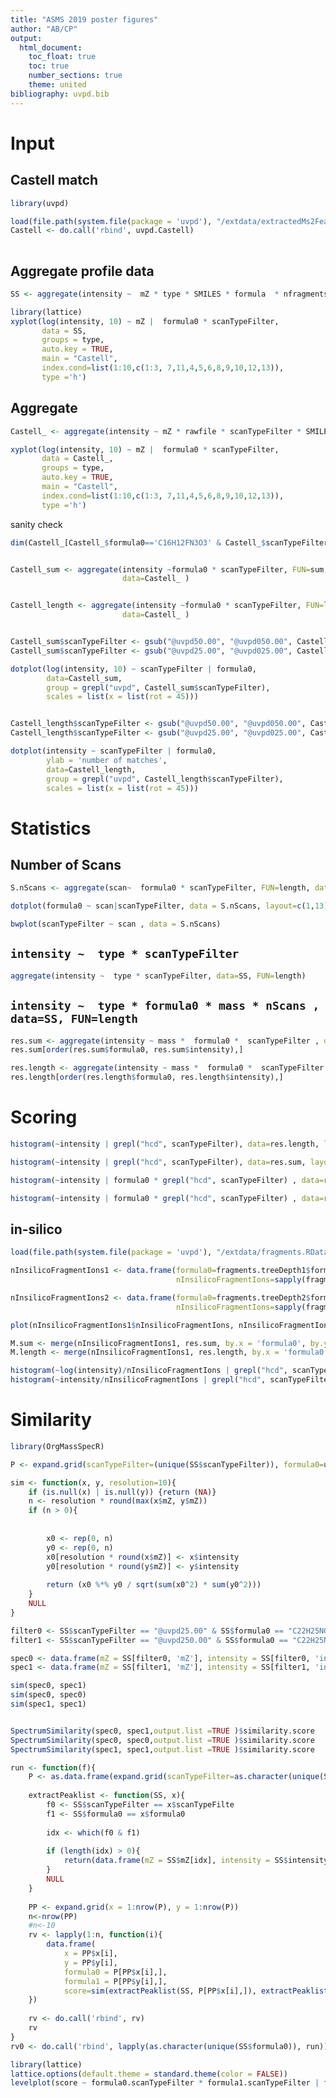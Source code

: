 ```yaml
---
title: "ASMS 2019 poster figures"
author: "AB/CP"
output:
  html_document:
    toc_float: true
    toc: true
    number_sections: true
    theme: united
bibliography: uvpd.bib
---
```



# Input



## Castell match
```r

library(uvpd)

load(file.path(system.file(package = 'uvpd'), "/extdata/extractedMs2Feature.RData"))
Castell <- do.call('rbind', uvpd.Castell)
   
```

## Aggregate profile data

```r
SS <- aggregate(intensity ~  mZ * type * SMILES * formula  * nfragments * nMS2 * sumMS2intensities * rawfile * scanTypeFilter * SMILES0 * formula0 * mass * nScans , data=Castell, FUN=max)
```


```r
library(lattice)
xyplot(log(intensity, 10) ~ mZ |  formula0 * scanTypeFilter,
       data = SS,
       groups = type,
       auto.key = TRUE,
       main = "Castell",
       index.cond=list(1:10,c(1:3, 7,11,4,5,6,8,9,10,12,13)),
       type ='h')
```


## Aggregate

```r
Castell_ <- aggregate(intensity ~ mZ * rawfile * scanTypeFilter * SMILES0 * formula * formula0 * type, data=Castell, FUN=max)

xyplot(log(intensity, 10) ~ mZ |  formula0 * scanTypeFilter,
       data = Castell_,
       groups = type,
       auto.key = TRUE,
       main = "Castell",
       index.cond=list(1:10,c(1:3, 7,11,4,5,6,8,9,10,12,13)),
       type ='h')
```

sanity check
```r

dim(Castell_[Castell_$formula0=='C16H12FN3O3' & Castell_$scanTypeFilter=="@uvpd100.00", ])


Castell_sum <- aggregate(intensity ~formula0 * scanTypeFilter, FUN=sum,
                         data=Castell_ )


Castell_length <- aggregate(intensity ~formula0 * scanTypeFilter, FUN=length,
                         data=Castell_ )


Castell_sum$scanTypeFilter <- gsub("@uvpd50.00", "@uvpd050.00", Castell_sum$scanTypeFilter)
Castell_sum$scanTypeFilter <- gsub("@uvpd25.00", "@uvpd025.00", Castell_sum$scanTypeFilter)

dotplot(log(intensity, 10) ~ scanTypeFilter | formula0,
        data=Castell_sum,
        group = grepl("uvpd", Castell_sum$scanTypeFilter),
        scales = list(x = list(rot = 45)))


Castell_length$scanTypeFilter <- gsub("@uvpd50.00", "@uvpd050.00", Castell_length$scanTypeFilter)
Castell_length$scanTypeFilter <- gsub("@uvpd25.00", "@uvpd025.00", Castell_length$scanTypeFilter)

dotplot(intensity ~ scanTypeFilter | formula0,
        ylab = 'number of matches',
        data=Castell_length,
        group = grepl("uvpd", Castell_length$scanTypeFilter),
        scales = list(x = list(rot = 45)))
```


# Statistics

## Number of Scans

```r
S.nScans <- aggregate(scan~  formula0 * scanTypeFilter, FUN=length, data=aggregate(intensity ~ scan * formula0 * scanTypeFilter, data = Castell, FUN=length))
```

```r
dotplot(formula0 ~ scan|scanTypeFilter, data = S.nScans, layout=c(1,13))
```


```r
bwplot(scanTypeFilter ~ scan , data = S.nScans)
```

## `intensity ~  type * scanTypeFilter`
```r
aggregate(intensity ~  type * scanTypeFilter, data=SS, FUN=length)
```

## `intensity ~  type * formula0 * mass * nScans , data=SS, FUN=length`
```r
res.sum <- aggregate(intensity ~ mass *  formula0 *  scanTypeFilter , data=SS, FUN=sum)
res.sum[order(res.sum$formula0, res.sum$intensity),]

res.length <- aggregate(intensity ~ mass *  formula0 *  scanTypeFilter , data=SS, FUN=length)
res.length[order(res.length$formula0, res.length$intensity),]
```

# Scoring



```r
histogram(~intensity | grepl("hcd", scanTypeFilter), data=res.length, layout=c(1,2))
```

```r
histogram(~intensity | grepl("hcd", scanTypeFilter), data=res.sum, layout=c(1,2))
```


```r
histogram(~intensity | formula0 * grepl("hcd", scanTypeFilter) , data=res.length)
```

```r
histogram(~intensity | formula0 * grepl("hcd", scanTypeFilter) , data=res.sum)
```


## in-silico
```r
load(file.path(system.file(package = 'uvpd'), "/extdata/fragments.RData"))
```

```r
nInsilicoFragmentIons1 <- data.frame(formula0=fragments.treeDepth1$formula,
                                     nInsilicoFragmentIons=sapply(fragments.treeDepth1$ms2, nrow))

nInsilicoFragmentIons2 <- data.frame(formula0=fragments.treeDepth2$formula,
                                     nInsilicoFragmentIons=sapply(fragments.treeDepth2$ms2, nrow))

plot(nInsilicoFragmentIons1$nInsilicoFragmentIons, nInsilicoFragmentIons2$nInsilicoFragmentIons, log='xy', asp = 1)
```


```r
M.sum <- merge(nInsilicoFragmentIons1, res.sum, by.x = 'formula0', by.y = 'formula0')
M.length <- merge(nInsilicoFragmentIons1, res.length, by.x = 'formula0', by.y = 'formula0')
```

```r
histogram(~log(intensity)/nInsilicoFragmentIons | grepl("hcd", scanTypeFilter), data=M.sum, layout=c(1,2))
histogram(~intensity/nInsilicoFragmentIons | grepl("hcd", scanTypeFilter), data=M.length, layout=c(1,2))
```


# Similarity 

```r
library(OrgMassSpecR)

P <- expand.grid(scanTypeFilter=(unique(SS$scanTypeFilter)), formula0=unique(SS$formula0))
```


```r
sim <- function(x, y, resolution=10){
    if (is.null(x) | is.null(y)) {return (NA)}
    n <- resolution * round(max(x$mZ, y$mZ))
    if (n > 0){
        
        
        x0 <- rep(0, n)
        y0 <- rep(0, n)
        x0[resolution * round(x$mZ)] <- x$intensity
        y0[resolution * round(y$mZ)] <- y$intensity
        
        return (x0 %*% y0 / sqrt(sum(x0^2) * sum(y0^2)))
    }
    NULL
}
```

```r
filter0 <- SS$scanTypeFilter == "@uvpd25.00" & SS$formula0 == "C22H25NO2"
filter1 <- SS$scanTypeFilter == "@uvpd250.00" & SS$formula0 == "C22H25NO2"

spec0 <- data.frame(mZ = SS[filter0, 'mZ'], intensity = SS[filter0, 'intensity'])
spec1 <- data.frame(mZ = SS[filter1, 'mZ'], intensity = SS[filter1, 'intensity'])

sim(spec0, spec1)
sim(spec0, spec0)
sim(spec1, spec1)


SpectrumSimilarity(spec0, spec1,output.list =TRUE )$similarity.score
SpectrumSimilarity(spec0, spec0,output.list =TRUE )$similarity.score
SpectrumSimilarity(spec1, spec1,output.list =TRUE )$similarity.score
```

```r

run <- function(f){
    P <- as.data.frame(expand.grid(scanTypeFilter=as.character(unique(SS$scanTypeFilter)), formula0=f))
    
    extractPeaklist <- function(SS, x){
        f0 <- SS$scanTypeFilter == x$scanTypeFilte
        f1 <- SS$formula0 == x$formula0
        
        idx <- which(f0 & f1)
        
        if (length(idx) > 0){
            return(data.frame(mZ = SS$mZ[idx], intensity = SS$intensity[idx]))
        }
        NULL
    }
    
    PP <- expand.grid(x = 1:nrow(P), y = 1:nrow(P))
    n<-nrow(PP)
    #n<-10
    rv <- lapply(1:n, function(i){
        data.frame(
            x = PP$x[i],
            y = PP$y[i],
            formula0 = P[PP$x[i],],
            formula1 = P[PP$y[i],],
            score=sim(extractPeaklist(SS, P[PP$x[i],]), extractPeaklist(SS, P[PP$y[i],]), resolution = 10))
    })
    
    rv <- do.call('rbind', rv)
    rv
}
rv0 <- do.call('rbind', lapply(as.character(unique(SS$formula0)), run))
```


```r

library(lattice)
lattice.options(default.theme = standard.theme(color = FALSE))
levelplot(score ~ formula0.scanTypeFilter * formula1.scanTypeFilter | formula1.formula0, data=rv0, scales = list(x = list(rot = 45)))
```






